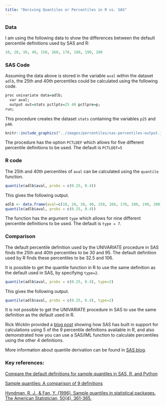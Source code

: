 ```yaml
---
title: "Deriving Quantiles or Percentiles in R vs. SAS"
---
```


### Data

I am using the following data to show the differences between the default percentile definitions used by SAS and R:

```r
10, 20, 30, 40, 150, 160, 170, 180, 190, 200
```

### SAS Code

Assuming the data above is stored in the variable `aval` within the dataset `adlb`, the 25th and 40th percentiles could be calculated using the following code.

```r
proc univariate data=adlb;
  var aval;
  output out=stats pctlpts=25 40 pctlpre=p;
run;
```

This procedure creates the dataset `stats` containing the variables `p25` and `p40`.

```r
knitr::include_graphics("../images/percentiles/sas-percentiles-output.jpg")
```

The procedure has the option `PCTLDEF` which allows for five different percentile definitions to be used. The default is `PCTLDEF=5`

### R code

The 25th and 40th percentiles of `aval` can be calculated using the `quantile` function.

```r
quantile(adlb$aval, probs = c(0.25, 0.4))
```

This gives the following output.

```r
adlb <- data.frame(aval=c(10, 20, 30, 40, 150, 160, 170, 180, 190, 200))
quantile(adlb$aval, probs = c(0.25, 0.4))
```

The function has the argument `type` which allows for nine different percentile definitions to be used. The default is `type = 7`.

### Comparison

The default percentile definition used by the UNIVARIATE procedure in SAS finds the 25th and 40th percentiles to be 30 and 95. The default definition used by R finds these percentiles to be 32.5 and 106.

It is possible to get the quantile function in R to use the same definition as the default used in SAS, by specifying `type=2`.

```r
quantile(adlb$aval, probs = c(0.25, 0.4), type=2)
```

This gives the following output.

```r
quantile(adlb$aval, probs = c(0.25, 0.4), type=2)
```

It is not possible to get the UNIVARIATE procedure in SAS to use the same definition as the default used in R.

Rick Wicklin provided a [blog post](https://blogs.sas.com/content/iml/2017/05/24/definitions-sample-quantiles.html) showing how SAS has built in support for calculations using 5 of the 9 percentile definitions available in R, and also demonstrated how you can use a SAS/IML function to calculate percentiles using the other 4 definitions.

More information about quantile derivation can be found in [SAS blog](https://blogs.sas.com/content/iml/2021/07/26/compare-quantiles-sas-r-python.html).

### Key references:

[Compare the default definitions for sample quantiles in SAS, R, and Python](https://blogs.sas.com/content/iml/2021/07/26/compare-quantiles-sas-r-python.html)

[Sample quantiles: A comparison of 9 definitions](https://blogs.sas.com/content/iml/2017/05/24/definitions-sample-quantiles.html)

[Hyndman, R. J., & Fan, Y. (1996). Sample quantiles in statistical packages. The American Statistician, 50(4), 361-365.](https://www.jstor.org/stable/2684934)


